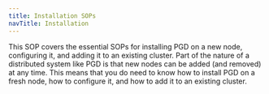 ```yaml
---
title: Installation SOPs
navTitle: Installation
---
```


This SOP covers the essential SOPs for installing PGD on a new node, configuring it, and adding it to an existing cluster.
Part of the nature of a distributed system like PGD is that new nodes can be added (and removed) at any time. This means that you do need to know how to install PGD on a fresh node, how to configure it, and how to add it to an existing cluster. 

